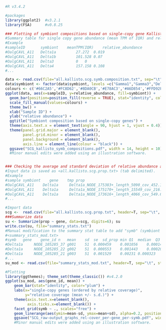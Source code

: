 
```{r}
#R v3.4.2

#packages
library(ggplot2)  #v3.2.1
library(FSA)      #v0.8.25

### Plotting of symbiont compositions based on single-copy gene Kallisto assessment
#Summary table for single copy gene abundance (mean TPM of IQR) and relative abundance within symbionts is saved as <all.kallisto.scg.symb.composition.txt> (tab delimited) in the working directory.
#Example
#sampleID	    symbiont	meanTPM(IQR)	relative_abundance
#OalgCAVL_A11	Delta1a	        27.272	0.019
#OalgCAVL_A11	Delta1b	        101.528	0.07
#OalgCAVL_A11	Delta3	        0	0
#OalgCAVL_A11	Delta4	        157.158	0.108
#...

data <- read.csv(file="all.kallisto.scg.symb.composition.txt", sep="\t", header=T)
data$symbiont <- factor(data$symbiont, levels =c("Gamma1","Gamma3","Delta1a","Delta1b", "Delta3","Delta4","Spiro"))
colours <- c('#66C2A5','#FC8D62','#8DA0CB','#E78AC3','#A6D854','#FFD92F','#E5C494')
ggplot(data, aes(x=sampleID, y=relative_abundance, fill=symbiont)) + 
  geom_bar(position=position_fill(reverse = TRUE), stat="identity", colour = "black", size=0.2) +
  scale_fill_manual(values=colours) + 
  theme_bw() +
  xlab("Sample ID") +
  ylab("relative abundance") +
  ggtitle("Symbiont composition based on single-copy genes") +
  theme(axis.text.x = element_text(angle = 90, hjust = 1, vjust = 0.4)) +
  theme(panel.grid.major = element_blank(), 
        panel.grid.minor = element_blank(),
        panel.background = element_blank(), 
        axis.line = element_line(colour = "black")) +
  ggsave("SCG_kallisto_symb_compositions.pdf", width = 14, height = 10)
  #Minor manual edits were added using an illustration software.


### Checking the average and standard deviation of relative abundance across single-copy genes per symbiont to check for patterns of duplication and potential high overages due to repeat sequence elements.
#Input data is saved as <all.kallisto.scg.prop.txt> (tab delimited).
#Example
#sample	symbiont	gene	tmp	prop
#OalgCAVL_A11	 Delta1a	 Delta1a_NODE_175383+_length_5090_cov_452.122_2	0	0
#OalgCAVL_A11	 Delta1a	 Delta1a_NODE_175170+_length_15549_cov_216.421_5	15.578	0.0019
#OalgCAVL_A11	 Delta1a	 Delta1a_NODE_173616+_length_4066_cov_549.678_3	8.921	0.0011
#...

#Import data
scg <-  read.csv(file="all.kallisto.scg.prop.txt", header=T, sep="\t", strip.white = TRUE)
###Summarize data
su <- Summarize(prop ~ gene, data=scg, digits=6); su
write.csv(su, file="summary_stats.txt")
#Manual modification to the summary stat table to add "symb" (symbiont species) and "gene_id" (a short form of gene, with a series number), and sorted in the order of mean relative abundance "mean".
#<summary_stats_mod.txt>
#symb	gene	gene_id	n	mean	sd	se	sd_prop	min	Q1	median	Q3	max	percZero
#Delta1a	 NODE_105285_37	g001	51	0.000459	0.001056	0.000148	2.30065	0	0	0	0	0.0061	76.470588
#Delta1a	 NODE_105285_22	g002	51	0.000553	0.001443	0.000202	2.6094	0	0	0	0	0.0073	82.352941
#Delta1a	 NODE_105285_21	g003	51	0.001529	0.00231	0.000323	1.51079	0	0	5.00E-04	0.002	0.0091	49.019608
#...
su_mod <- read.csv(file="summary_stats_mod.txt", header=T, sep="\t", strip.white = TRUE)

#Plotting
library(ggthemes); theme_set(theme_classic()) #v4.2.0
ggplot(su_mod, aes(gene_id, mean)) +
    geom_bar(stat="identity", color="plum") +
    labs(x="single-copy genes (ordered by relative coverage)",
         y="relative coverage (mean +/- s.d.)") +
    theme(axis.text.x=element_blank(),
          axis.ticks.x=element_blank()) +
    facet_grid(symb ~ ., scales="free") +
    geom_linerange(aes(ymin=mean-sd, ymax=mean+sd), alpha=0.2, position=position_dodge(.9)) + 
    ggsave("SCG_raw-output_graphs_rel-cover_per-gene_per-symb.pdf", width = 7, height = 9)
    #Minor manual edits were added using an illustration software.
```